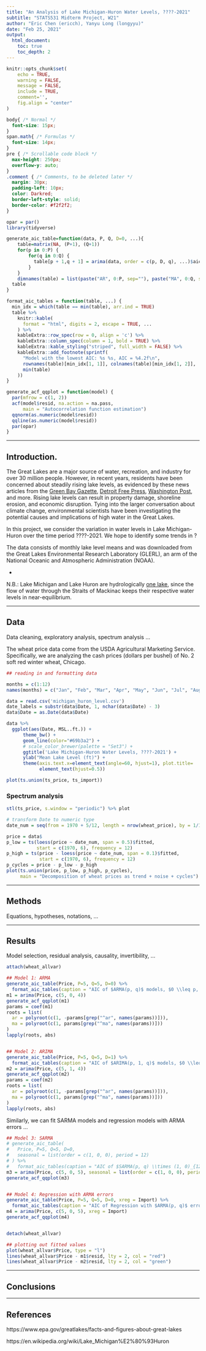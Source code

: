 ---
title: "An Analysis of Lake Michigan-Huron Water Levels, ????-2021"
subtitle: "STATS531 Midterm Project, W21"
author: "Eric Chen (ericch), Yanyu Long (longyyu)"
date: "Feb 25, 2021"
output: 
  html_document:
    toc: true
    toc_depth: 2
---


```{r setup, include=FALSE}
knitr::opts_chunk$set(
	echo = TRUE,
	warning = FALSE,
	message = FALSE,
	include = TRUE,
	comment='',
	fig.align = "center"
)
```


```{css, include = TRUE, echo = FALSE}
body{ /* Normal */
  font-size: 15px;
}
span.math{ /* Formulas */
  font-size: 14px;
}
pre { /* Scrollable code block */
  max-height: 250px;
  overflow-y: auto;
}
.comment { /* Comments, to be deleted later */
  margin: 30px;
  padding-left: 10px;
  color: Darkred;
  border-left-style: solid;
  border-color: #f2f2f2;
}
```


```{r, echo = FALSE}
opar = par()
library(tidyverse)

generate_aic_table=function(data, P, Q, D=0, ...){
	table=matrix(NA, (P+1), (Q+1))
	for(p in 0:P) {
		for(q in 0:Q) {
		  table[p + 1,q + 1] = arima(data, order = c(p, D, q), ...)$aic
		}
	}
	dimnames(table) = list(paste("AR", 0:P, sep=""), paste("MA", 0:Q, sep=""))
  table
}

format_aic_tables = function(table, ...) {
  min_idx = which(table == min(table), arr.ind = TRUE)
  table %>% 
    knitr::kable(
      format = "html", digits = 2, escape = TRUE, ...
    ) %>%
    kableExtra::row_spec(row = 0, align = 'c') %>%
    kableExtra::column_spec(column = 1, bold = TRUE) %>%
    kableExtra::kable_styling("striped", full_width = FALSE) %>%
    kableExtra::add_footnote(sprintf(
      "Model with the lowest AIC: %s %s, AIC = %4.2f\n",
      rownames(table)[min_idx[1, 1]], colnames(table)[min_idx[1, 2]],
      min(table)
    ))
}

generate_acf_qqplot = function(model) {
  par(mfrow = c(1, 2))
  acf(model$resid, na.action = na.pass, 
      main = "Autocorrelation function estimation")
  qqnorm(as.numeric(model$resid))
  qqline(as.numeric(model$resid))
  par(opar)
}
```


------------

## Introduction.

The Great Lakes are a major source of water, recreation, and industry for over 30 million people. However, in recent years, residents have been concerned about steadily rising lake levels, as evidenced by these news articles from the [Green Bay Gazette](https://www.greenbaypressgazette.com/story/news/local/oconto-county/2020/08/04/lake-michigan-breaks-34-year-old-high-water-record/3294377001/), [Detroit Free Press](https://www.freep.com/story/news/local/michigan/2020/07/17/great-lakes-water-levels-records-erosion-damage/5450910002/), [Washington Post](https://www.washingtonpost.com/weather/2019/11/08/great-lakes-water-levels-have-swung-record-lows-record-highs-heres-why/), and more. Rising lake levels can result in property damage, shoreline erosion, and economic disruption. Tying into the larger conversation about climate change, environmental scientists have been investigating the potential causes and implications of high water in the Great Lakes.

In this project, we consider the variation in water levels in Lake Michigan-Huron over the time period $????$-2021. We hope to identify some trends in ?

The data consists of monthly lake level means and was downloaded from the Great Lakes Environmental Research Laboratory (GLERL), an arm of the National Oceanic and Atmospheric Administration (NOAA).

- 

N.B.: Lake Michigan and Lake Huron are hydrologically [one lake](https://en.wikipedia.org/wiki/Lake_Michigan%E2%80%93Huron), since the flow of water through the Straits of Mackinac keeps their respective water levels in near-equilibrium. 

------------

## Data

[Data cleaning, exploratory analysis, spectrum analysis ... ]{.comment}


The wheat price data come from the USDA Agricultural Marketing Service. Specifically, we are analyzing the cash prices (dollars per bushel) of No. 2 soft red winter wheat, Chicago. 


```{r echo=FALSE}
## reading in and formatting data

months = c(1:12)
names(months) = c("Jan", "Feb", "Mar", "Apr", "May", "Jun", "Jul", "Aug", "Sep", "Oct", "Nov", "Dec")

data = read.csv('michigan_huron_level.csv')
date_labels = substr(data$Date, 1, nchar(data$Date) - 3)
data$Date = as.Date(data$Date)
```


```{r, fig.width=7, fig.height=4}
data %>%
  ggplot(aes(Date, MSL..ft.)) + 
      theme_bw() +
      geom_line(color="#69b3a2") +
      # scale_color_brewer(palette = "Set3") +
      ggtitle('Lake Michigan-Huron Water Levels, ????-2021') +
      ylab("Mean Lake Level (ft)") +
      theme(axis.text.x=element_text(angle=60, hjust=1), plot.title=
            element_text(hjust=0.5)) 
```

```{r, fig.width = 6, fig.height = 5}
plot(ts.union(ts_price, ts_import))
```

### Spectrum analysis  

```{r, fig.width = 6, fig.height = 5}
stl(ts_price, s.window = "periodic") %>% plot
```

```{r, fig.width = 6, fig.height = 5}
# transform Date to numeric type
date_num = seq(from = 1970 + 5/12, length = nrow(wheat_price), by = 1/12)

price = data$
p_low = ts(loess(price ~ date_num, span = 0.5)$fitted, 
           start = c(1970, 6), frequency = 12)
p_high = ts(price - loess(price ~ date_num, span = 0.1)$fitted, 
            start = c(1970, 6), frequency = 12)
p_cycles = price - p_low - p_high
plot(ts.union(price, p_low, p_high, p_cycles),
     main = "Decomposition of wheat prices as trend + noise + cycles")
```



------------

## Methods  

[Equations, hypotheses, notations, ...]{.comment}

------------

## Results  

[Model selection, residual analysis, causality, invertibility, ...]{.comment}

```{r, fig.width = 6, fig.height = 3}
attach(wheat_allvar)

## Model 1: ARMA
generate_aic_table(Price, P=5, Q=5, D=0) %>% 
  format_aic_tables(caption = "AIC of $ARMA(p, q)$ models, $0 \\leq p, q \\leq 5$")
m1 = arima(Price, c(5, 0, 4))
generate_acf_qqplot(m1)
params = coef(m1)
roots = list(
  ar = polyroot(c(1, -params[grep("^ar", names(params))])),
  ma = polyroot(c(1, params[grep("^ma", names(params))]))
)
lapply(roots, abs)


## Model 2: ARIMA
generate_aic_table(Price, P=5, Q=5, D=1) %>% 
  format_aic_tables(caption = "AIC of $ARIMA(p, 1, q)$ models, $0 \\leq p, q \\leq 5$")
m2 = arima(Price, c(5, 1, 4))
generate_acf_qqplot(m2)
params = coef(m2)
roots = list(
  ar = polyroot(c(1, -params[grep("^ar", names(params))])),
  ma = polyroot(c(1, params[grep("^ma", names(params))]))
)
lapply(roots, abs)
```

[Similarly, we can fit SARMA models and regression models with ARMA errors ...]{.comment}

```{r, fig.width = 6, fig.height = 3}
## Model 3: SARMA
# generate_aic_table(
#   Price, P=5, Q=5, D=0,
#   seasonal = list(order = c(1, 0, 0), period = 12)
# ) %>%
#   format_aic_tables(caption = "AIC of $SARMA(p, q) \\times (1, 0)_{12}$ models, $0 \\leq p, q \\leq 5$")
m3 = arima(Price, c(5, 0, 5), seasonal = list(order = c(1, 0, 0), period = 12))
generate_acf_qqplot(m3)


## Model 4: Regression with ARMA errors
generate_aic_table(Price, P=5, Q=5, D=0, xreg = Import) %>% 
  format_aic_tables(caption = "AIC of Regression with $ARMA(p, q)$ errors, $0 \\leq p, q \\leq 5$")
m4 = arima(Price, c(5, 0, 5), xreg = Import)
generate_acf_qqplot(m4)


detach(wheat_allvar)
```


```{r, fig.width=6, fig.height=3}
## plotting out fitted values
plot(wheat_allvar$Price, type = "l")
lines(wheat_allvar$Price - m1$resid, lty = 2, col = "red")
lines(wheat_allvar$Price - m2$resid, lty = 2, col = "green")
```


------------

## Conclusions  


------------

## References  

https://www.epa.gov/greatlakes/facts-and-figures-about-great-lakes 

https://en.wikipedia.org/wiki/Lake_Michigan%E2%80%93Huron


